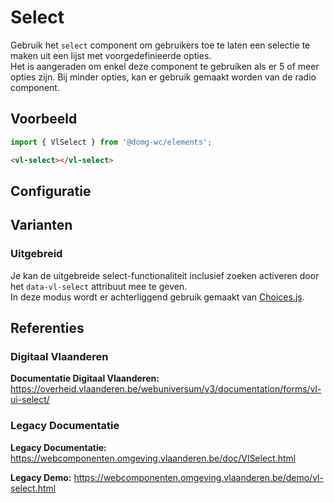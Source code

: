 
# Select

Gebruik het `select` component om gebruikers toe te laten een selectie te maken uit een lijst met voorgedefinieerde opties.<br/>
Het is aangeraden om enkel deze component te gebruiken als er 5 of meer opties zijn. Bij minder opties, kan er gebruik gemaakt worden van de radio component.

## Voorbeeld

```js
import { VlSelect } from '@domg-wc/elements';
```

```html
<vl-select></vl-select>
```

<DocsStory id="elements-select--select-default" />

## Configuratie

<ArgsTable story={PRIMARY_STORY} />

## Varianten

### Uitgebreid

Je kan de uitgebreide select-functionaliteit inclusief zoeken activeren door het `data-vl-select` attribuut mee te geven.<br/>
In deze modus wordt er achterliggend gebruik gemaakt van [Choices.js](https://github.com/Choices-js/Choices).

<Canvas>
    <Story id="elements-select--select-extended" inline={false} height={300} />
</Canvas>

## Referenties

### Digitaal Vlaanderen

**Documentatie Digitaal Vlaanderen:** https://overheid.vlaanderen.be/webuniversum/v3/documentation/forms/vl-ui-select/

### Legacy Documentatie

**Legacy Documentatie:** https://webcomponenten.omgeving.vlaanderen.be/doc/VlSelect.html

**Legacy Demo:** https://webcomponenten.omgeving.vlaanderen.be/demo/vl-select.html
